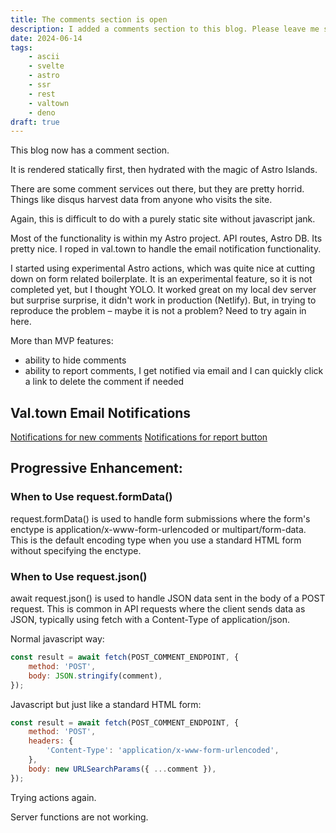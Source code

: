 ```yaml
---
title: The comments section is open
description: I added a comments section to this blog. Please leave me some ASCII art.
date: 2024-06-14
tags:
    - ascii
    - svelte
    - astro
    - ssr
    - rest
    - valtown
    - deno
draft: true
---
```


This blog now has a comment section.

It is rendered statically first, then hydrated with the magic of Astro Islands. 

There are some comment services out there, but they are pretty horrid. Things like disqus harvest data from anyone who visits the site. 

Again, this is difficult to do with a purely static site without javascript jank. 

Most of the functionality is within my Astro project. API routes, Astro DB. Its pretty nice. I roped in val.town to handle the email notification functionality. 

I started using experimental Astro actions, which was quite nice at cutting down on form related boilerplate. It is an experimental feature, so it is not completed yet, but I thought YOLO. It worked great on my local dev server but surprise surprise, it didn't work in production (Netlify). But, in trying to reproduce the problem – maybe it is not a problem? Need to try again in here.

More than MVP features:
- ability to hide comments
- ability to report comments, I get notified via email and I can quickly click a link to delete the comment if needed

## Val.town Email Notifications
[Notifications for new comments](https://www.val.town/v/parkerdavis/newCommentNotification)
[Notifications for report button](https://www.val.town/v/parkerdavis/reportCommentNotification)


## Progressive Enhancement:

### When to Use request.formData()

request.formData() is used to handle form submissions where the form's enctype is application/x-www-form-urlencoded or multipart/form-data. This is the default encoding type when you use a standard HTML form without specifying the enctype.

### When to Use request.json()

await request.json() is used to handle JSON data sent in the body of a POST request. This is common in API requests where the client sends data as JSON, typically using fetch with a Content-Type of application/json.

Normal javascript way:

```js
const result = await fetch(POST_COMMENT_ENDPOINT, {
    method: 'POST',
    body: JSON.stringify(comment),
});
```

Javascript but just like a standard HTML form:
```js
const result = await fetch(POST_COMMENT_ENDPOINT, {
    method: 'POST',
    headers: {
        'Content-Type': 'application/x-www-form-urlencoded',
    },
    body: new URLSearchParams({ ...comment }),
});
```

Trying actions again.

Server functions are not working.